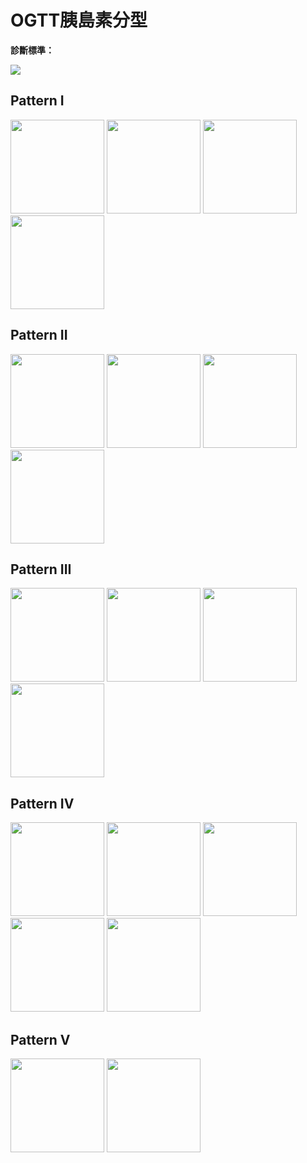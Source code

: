 # OGTT胰島素分型

**診斷標準：**

![](https://raw.githubusercontent.com/jim25287/CG_report/main/image/girc_class.png)

## Pattern I

![](https://raw.githubusercontent.com/jim25287/CG_report/main/image/00.auto_scale/01.Pattern%2520I%2520(Low).jpg){width="150"} ![](https://raw.githubusercontent.com/jim25287/CG_report/main/image/00.auto_scale/02.Pattern%2520I%2520(High.0).jpg){width="150"} ![](https://raw.githubusercontent.com/jim25287/CG_report/main/image/00.auto_scale/03.Pattern%2520I%2520(High.1).jpg){width="150"} ![](https://raw.githubusercontent.com/jim25287/CG_report/main/image/00.auto_scale/04.Pattern%2520I%2520(High.B).jpg){width="150"}

## Pattern II

![](https://raw.githubusercontent.com/jim25287/CG_report/main/image/00.auto_scale/05.Pattern%2520II%2520(Low).jpg){width="150"} ![](https://raw.githubusercontent.com/jim25287/CG_report/main/image/00.auto_scale/06.Pattern%2520II%2520(High.0).jpg){width="150"} ![](https://raw.githubusercontent.com/jim25287/CG_report/main/image/00.auto_scale/07.Pattern%2520II%2520(High.1).jpg){width="150"} ![](https://raw.githubusercontent.com/jim25287/CG_report/main/image/00.auto_scale/08.Pattern%2520II%2520(High.B).jpg){width="150"}

## Pattern III

![](https://raw.githubusercontent.com/jim25287/CG_report/main/image/00.auto_scale/09.Pattern%2520III%2520(Low).jpg){width="150"} ![](https://raw.githubusercontent.com/jim25287/CG_report/main/image/00.auto_scale/10.Pattern%2520III%2520(High.0).jpg){width="150"} ![](https://raw.githubusercontent.com/jim25287/CG_report/main/image/00.auto_scale/11.Pattern%2520III%2520(High.1).jpg){width="150"} ![](https://raw.githubusercontent.com/jim25287/CG_report/main/image/00.auto_scale/12.Pattern%2520III%2520(High.B).jpg){width="150"}

## Pattern IV

![](https://raw.githubusercontent.com/jim25287/CG_report/main/image/00.auto_scale/13.Pattern%20IV.jpg){width="150"} ![](https://raw.githubusercontent.com/jim25287/CG_report/main/image/00.auto_scale/14.Pattern%20IV%20(I-alike%252C%20High).jpg){width="150"} ![](https://raw.githubusercontent.com/jim25287/CG_report/main/image/00.auto_scale/15.Pattern%20IV%20(II-alike%252C%20Low).jpg){width="150"} ![](https://raw.githubusercontent.com/jim25287/CG_report/main/image/00.auto_scale/16.Pattern%20IV%20(II-alike%252C%20High).jpg){width="150"} ![](https://raw.githubusercontent.com/jim25287/CG_report/main/image/00.auto_scale/17.Pattern%20IV%20(III-alike).jpg){width="150"}

## Pattern V

![](https://raw.githubusercontent.com/jim25287/CG_report/main/image/00.auto_scale/18.Pattern%2520V%2520(T1DM).jpg){width="150"} ![](https://raw.githubusercontent.com/jim25287/CG_report/main/image/00.auto_scale/19.Pattern%20V%20(Late%20DM).jpg){width="150"}
